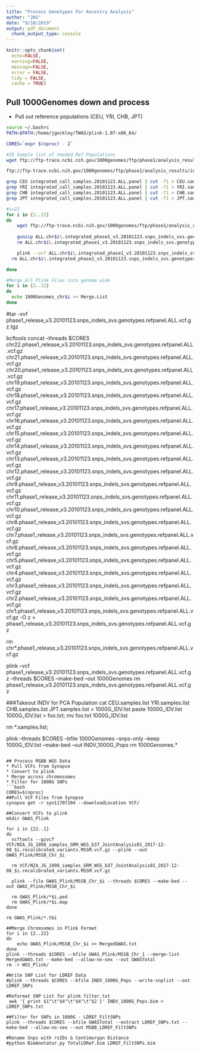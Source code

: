 ```yaml
---
title: "Process Genotypes For Ancestry Analysis"
author: "JKG"
date: "9/18/2019"
output: pdf_document
  chunk_output_type: console
---
```


```r
knitr::opts_chunk$set(
  echo=FALSE,
  warning=FALSE,
  message=FALSE,
  error = FALSE,
  tidy = FALSE,
  cache = TRUE)

```

## Pull 1000Genomes down and process
* Pull out reference populations (CEU, YRI, CHB, JPT)
```bash
source ~/.bashrc
PATH=$PATH:/home/jgockley/TWAS/plink-1.07-x86_64/

CORES=`expr $(nproc) - 2`

#ID Sample list of needed Ref Populations
wget ftp://ftp-trace.ncbi.nih.gov/1000genomes/ftp/phase1/analysis_results/integrated_call_sets/integrated_call_samples.20101123.ALL.panel

ftp://ftp-trace.ncbi.nih.gov/1000genomes/ftp/phase1/analysis_results/integrated_call_sets/

grep CEU integrated_call_samples.20101123.ALL.panel | cut -f1 > CEU.samples.list
grep YRI integrated_call_samples.20101123.ALL.panel | cut -f1 > YRI.samples.list
grep CHB integrated_call_samples.20101123.ALL.panel | cut -f1 > CHB.samples.list
grep JPT integrated_call_samples.20101123.ALL.panel | cut -f1 > JPT.samples.list

#i=22
for i in {1..22}
do
	wget ftp://ftp-trace.ncbi.nih.gov/1000genomes/ftp/phase1/analysis_results/integrated_call_sets/ALL.chr$i\.integrated_phase1_v3.20101123.snps_indels_svs.genotypes.vcf.gz
    
    gunzip ALL.chr$i\.integrated_phase1_v3.20101123.snps_indels_svs.genotypes.vcf.gz
    rm ALL.chr$i\.integrated_phase1_v3.20101123.snps_indels_svs.genotypes.vcf.gz

    plink --vcf ALL.chr$i\.integrated_phase1_v3.20101123.snps_indels_svs.genotypes.vcf --threads $CORES --make-bed --out 1000Genomes_chr$i
  rm ALL.chr$i\.integrated_phase1_v3.20101123.snps_indels_svs.genotypes.vcf

done

#Merge All Plink Files into genome wide
for i in {2..22}
do
  echo 1000Genomes_chr$i >> Merge.List
done

```

#tar -xvf phase1_release_v3.20101123.snps_indels_svs.genotypes.refpanel.ALL.vcf.gz.tgz



bcftools concat --threads $CORES chr22.phase1_release_v3.20101123.snps_indels_svs.genotypes.refpanel.ALL.vcf.gz chr21.phase1_release_v3.20101123.snps_indels_svs.genotypes.refpanel.ALL.vcf.gz chr20.phase1_release_v3.20101123.snps_indels_svs.genotypes.refpanel.ALL.vcf.gz chr19.phase1_release_v3.20101123.snps_indels_svs.genotypes.refpanel.ALL.vcf.gz chr18.phase1_release_v3.20101123.snps_indels_svs.genotypes.refpanel.ALL.vcf.gz chr17.phase1_release_v3.20101123.snps_indels_svs.genotypes.refpanel.ALL.vcf.gz chr16.phase1_release_v3.20101123.snps_indels_svs.genotypes.refpanel.ALL.vcf.gz chr15.phase1_release_v3.20101123.snps_indels_svs.genotypes.refpanel.ALL.vcf.gz chr14.phase1_release_v3.20101123.snps_indels_svs.genotypes.refpanel.ALL.vcf.gz chr13.phase1_release_v3.20101123.snps_indels_svs.genotypes.refpanel.ALL.vcf.gz chr12.phase1_release_v3.20101123.snps_indels_svs.genotypes.refpanel.ALL.vcf.gz chr9.phase1_release_v3.20101123.snps_indels_svs.genotypes.refpanel.ALL.vcf.gz chr11.phase1_release_v3.20101123.snps_indels_svs.genotypes.refpanel.ALL.vcf.gz chr10.phase1_release_v3.20101123.snps_indels_svs.genotypes.refpanel.ALL.vcf.gz chr8.phase1_release_v3.20101123.snps_indels_svs.genotypes.refpanel.ALL.vcf.gz chr7.phase1_release_v3.20101123.snps_indels_svs.genotypes.refpanel.ALL.vcf.gz chr6.phase1_release_v3.20101123.snps_indels_svs.genotypes.refpanel.ALL.vcf.gz chr5.phase1_release_v3.20101123.snps_indels_svs.genotypes.refpanel.ALL.vcf.gz chr4.phase1_release_v3.20101123.snps_indels_svs.genotypes.refpanel.ALL.vcf.gz chr3.phase1_release_v3.20101123.snps_indels_svs.genotypes.refpanel.ALL.vcf.gz chr2.phase1_release_v3.20101123.snps_indels_svs.genotypes.refpanel.ALL.vcf.gz chr1.phase1_release_v3.20101123.snps_indels_svs.genotypes.refpanel.ALL.vcf.gz -O z > phase1_release_v3.20101123.snps_indels_svs.genotypes.refpanel.ALL.vcf.gz

rm chr*.phase1_release_v3.20101123.snps_indels_svs.genotypes.refpanel.ALL.vcf.gz

plink --vcf phase1_release_v3.20101123.snps_indels_svs.genotypes.refpanel.ALL.vcf.gz --threads $CORES --make-bed --out 1000Genomes
rm phase1_release_v3.20101123.snps_indels_svs.genotypes.refpanel.ALL.vcf.gz

###Takeout INDV for PCA Population
cat CEU.samples.list YRI.samples.list CHB.samples.list JPT.samples.list > 1000G_IDV.list
paste 1000G_IDV.list 1000G_IDV.list > foo.txt;
mv foo.txt 1000G_IDV.list

rm *.samples.list; 

plink --threads $CORES --bfile 1000Genomes --snps-only --keep 1000G_IDV.list --make-bed --out INDV_1000G_Pops
rm 1000Genomes.*
```

## Process MSBB WGS Data
* Pull VCFs from Synapse
* Convert to plink
* Merge across chromosomes
* Filter for 1000G SNPs
```bash
CORES=$(nproc)
##Pull VCF Files from Synapse
synapse get -r syn11707204 --downloadLocation VCF/

##Convert VCFs to plink
mkdir GWAS_Plink

for i in {22..1}
do
  vcftools --gzvcf VCF/NIA_JG_1898_samples_GRM_WGS_b37_JointAnalysis01_2017-12-08_$i.recalibrated_variants.MSSM.vcf.gz --plink --out GWAS_Plink/MSSB_Chr_$i

  rm VCF/NIA_JG_1898_samples_GRM_WGS_b37_JointAnalysis01_2017-12-08_$i.recalibrated_variants.MSSM.vcf.gz

  plink --file GWAS_Plink/MSSB_Chr_$i --threads $CORES --make-bed --out GWAS_Plink/MSSB_Chr_$i

  rm GWAS_Plink/*$i.ped
  rm GWAS_Plink/*$i.map
done

rm GWAS_Plink/*.tbi

##Merge Chromsomes in Plink Format 
for i in {2..22} 
do 
    echo GWAS_Plink/MSSB_Chr_$i >> MergedGWAS.txt
done 
plink --threads $CORES --bfile GWAS_Plink/MSSB_Chr_1 --merge-list MergedGWAS.txt --make-bed --allow-no-sex --out GWASTotal
rm -r WGS_Plink/

#Write SNP List for LDREF Data
#plink --threads $CORES --bfile INDV_1000G_Pops --write-snplist --out LDREF_SNPs

#Reformat SNP List for plink filter.txt
 awk '{ print $1"\t"$4"\t"$4"\t"$2 }' INDV_1000G_Pops.bim > LDREF_SNPs.txt

##Filter for SNPs in 1000G - LDREF_FiltSNPs
plink --threads $CORES --bfile GWASTotal --extract LDREF_SNPs.txt --make-bed --allow-no-sex --out MSBB_LDREF_FiltSNPs

#Rename Snps with rsIDs & Centimorgan Distance
#python BimAnotator.py TotalLDRef.bim LDREF_FiltSNPs.bim
```


